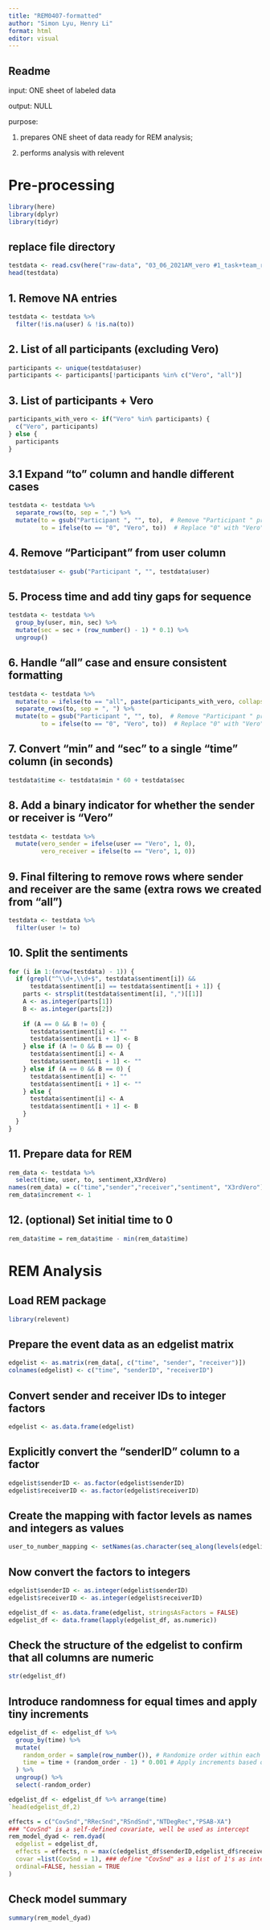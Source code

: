 ```yaml
---
title: "REM0407-formatted"
author: "Simon Lyu, Henry Li"
format: html
editor: visual
---
```


## Readme

input: ONE sheet of labeled data

output: NULL

purpose:

1.  prepares ONE sheet of data ready for REM analysis;

2.  performs analysis with relevent

# Pre-processing

```r
library(here)
library(dplyr) 
library(tidyr)
```

## replace file directory

```r
testdata <- read.csv(here("raw-data", "03_06_2021AM_vero #1_task+team_round 1_otter.ai.csv"))
head(testdata)
```

## 1. Remove NA entries

```r
testdata <- testdata %>%
  filter(!is.na(user) & !is.na(to))
```

## 2. List of all participants (excluding Vero)

```r
participants <- unique(testdata$user)
participants <- participants[!participants %in% c("Vero", "all")]
```

## 3. List of participants + Vero

```r
participants_with_vero <- if("Vero" %in% participants) {
  c("Vero", participants)
} else {
  participants
}
```

## 3.1 Expand "to" column and handle different cases

```r
testdata <- testdata %>%
  separate_rows(to, sep = ",") %>%
  mutate(to = gsub("Participant ", "", to),  # Remove "Participant " prefix from "to"
         to = ifelse(to == "0", "Vero", to))  # Replace "0" with "Vero"
```

## 4. Remove "Participant " from user column

```r
testdata$user <- gsub("Participant ", "", testdata$user)
```

## 5. Process time and add tiny gaps for sequence

```r
testdata <- testdata %>%
  group_by(user, min, sec) %>%
  mutate(sec = sec + (row_number() - 1) * 0.1) %>%
  ungroup()
```

## 6. Handle "all" case and ensure consistent formatting

```r
testdata <- testdata %>%
  mutate(to = ifelse(to == "all", paste(participants_with_vero, collapse = ", "), to)) %>%
  separate_rows(to, sep = ", ") %>%
  mutate(to = gsub("Participant ", "", to),  # Remove "Participant " prefix from "to"
         to = ifelse(to == "0", "Vero", to))  # Replace "0" with "Vero"
```

## 7. Convert "min" and "sec" to a single "time" column (in seconds)

```r
testdata$time <- testdata$min * 60 + testdata$sec
```

## 8. Add a binary indicator for whether the sender or receiver is "Vero"

```r
testdata <- testdata %>%
  mutate(vero_sender = ifelse(user == "Vero", 1, 0),
         vero_receiver = ifelse(to == "Vero", 1, 0))
```

## 9. Final filtering to remove rows where sender and receiver are the same (extra rows we created from "all")

```r
testdata <- testdata %>%
  filter(user != to)
```

## 10. Split the sentiments

```r
for (i in 1:(nrow(testdata) - 1)) {
  if (grepl("^\\d+,\\d+$", testdata$sentiment[i]) && 
      testdata$sentiment[i] == testdata$sentiment[i + 1]) {
    parts <- strsplit(testdata$sentiment[i], ",")[[1]]
    A <- as.integer(parts[1])
    B <- as.integer(parts[2])
    
    if (A == 0 && B != 0) {
      testdata$sentiment[i] <- ""
      testdata$sentiment[i + 1] <- B
    } else if (A != 0 && B == 0) {
      testdata$sentiment[i] <- A
      testdata$sentiment[i + 1] <- ""
    } else if (A == 0 && B == 0) {
      testdata$sentiment[i] <- ""
      testdata$sentiment[i + 1] <- ""
    } else {
      testdata$sentiment[i] <- A
      testdata$sentiment[i + 1] <- B
    }
  }
}
```

## 11. Prepare data for REM

```r
rem_data <- testdata %>%
  select(time, user, to, sentiment,X3rdVero)
names(rem_data) = c("time","sender","receiver","sentiment", "X3rdVero")
rem_data$increment <- 1
```

## 12. (optional) Set initial time to 0

```r
rem_data$time = rem_data$time - min(rem_data$time) 
```

# REM Analysis

## Load REM package

```r
library(relevent)
```

## Prepare the event data as an edgelist matrix

```r
edgelist <- as.matrix(rem_data[, c("time", "sender", "receiver")])
colnames(edgelist) <- c("time", "senderID", "receiverID")
```

## Convert sender and receiver IDs to integer factors

```r
edgelist <- as.data.frame(edgelist)
```

## Explicitly convert the "senderID" column to a factor

```r
edgelist$senderID <- as.factor(edgelist$senderID)
edgelist$receiverID <- as.factor(edgelist$receiverID)
```

## Create the mapping with factor levels as names and integers as values

```r
user_to_number_mapping <- setNames(as.character(seq_along(levels(edgelist$senderID))), levels(edgelist$senderID))
```

## Now convert the factors to integers

```r
edgelist$senderID <- as.integer(edgelist$senderID)
edgelist$receiverID <- as.integer(edgelist$receiverID)
```

```r
edgelist_df <- as.data.frame(edgelist, stringsAsFactors = FALSE)
edgelist_df <- data.frame(lapply(edgelist_df, as.numeric))
```

## Check the structure of the edgelist to confirm that all columns are numeric

```r
str(edgelist_df)
```

## Introduce randomness for equal times and apply tiny increments

```r
edgelist_df <- edgelist_df %>%
  group_by(time) %>%
  mutate(
    random_order = sample(row_number()), # Randomize order within each time group
    time = time + (random_order - 1) * 0.001 # Apply increments based on random order
  ) %>%
  ungroup() %>%
  select(-random_order)

edgelist_df <- edgelist_df %>% arrange(time)
`head(edgelist_df,2)
```

```r
effects = c("CovSnd","RRecSnd","RSndSnd","NTDegRec","PSAB-XA") 
### "CovSnd" is a self-defined covariate, well be used as intercept
rem_model_dyad <- rem.dyad(
  edgelist = edgelist_df,
  effects = effects, n = max(c(edgelist_df$senderID,edgelist_df$receiverID)),
  covar =list(CovSnd = 1), ### define "CovSnd" as a list of 1's as intercept
  ordinal=FALSE, hessian = TRUE
)
```

## Check model summary

```r
summary(rem_model_dyad)
```
